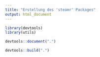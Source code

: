 ```yaml
---
title: "Erstellung des 'steamr' Packages"
output: html_document
---
```


```r
library(devtools)
library(utils)
```

```r
devtools::document(".")
```

```r
devtools::build(".")
```
